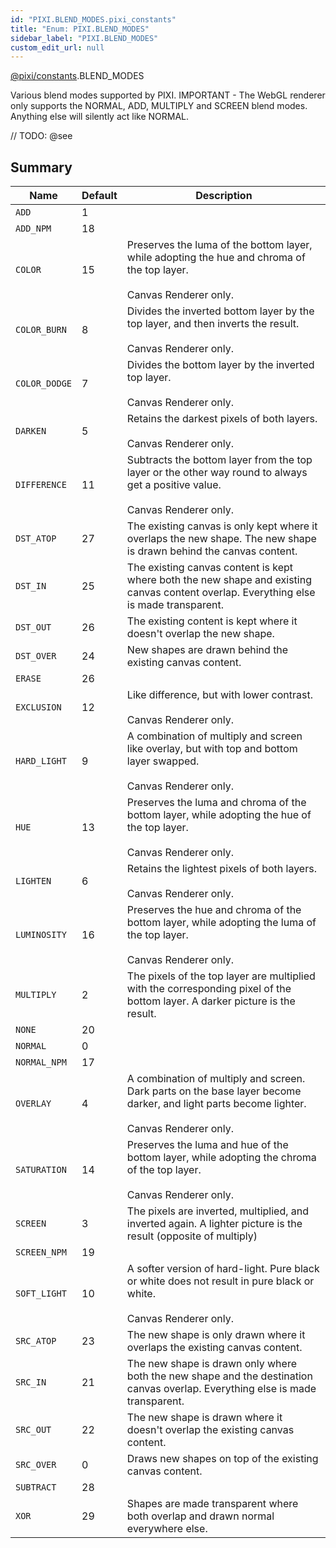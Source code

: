 ```yaml
---
id: "PIXI.BLEND_MODES.pixi_constants"
title: "Enum: PIXI.BLEND_MODES"
sidebar_label: "PIXI.BLEND_MODES"
custom_edit_url: null
---
```


[@pixi/constants](../modules/pixi_constants).BLEND_MODES

Various blend modes supported by PIXI.
IMPORTANT - The WebGL renderer only supports the NORMAL, ADD, MULTIPLY and SCREEN blend modes. Anything else will silently act like NORMAL.



// TODO: @see

        

## Summary
| Name                     | Default | Description                                                                                                                                        |
| ------------------------ | ------- | -------------------------------------------------------------------------------------------------------------------------------------------------- |
| <code>ADD</code>         | 1       |                                                                                                                                                    |
| <code>ADD_NPM</code>     | 18      |                                                                                                                                                    |
| <code>COLOR</code>       | 15      | Preserves the luma of the bottom layer, while adopting the hue and chroma of the top layer.<br /><br />Canvas Renderer only.                       |
| <code>COLOR_BURN</code>  | 8       | Divides the inverted bottom layer by the top layer, and then inverts the result.<br /><br />Canvas Renderer only.                                  |
| <code>COLOR_DODGE</code> | 7       | Divides the bottom layer by the inverted top layer.<br /><br />Canvas Renderer only.                                                               |
| <code>DARKEN</code>      | 5       | Retains the darkest pixels of both layers.<br /><br />Canvas Renderer only.                                                                        |
| <code>DIFFERENCE</code>  | 11      | Subtracts the bottom layer from the top layer or the other way round to always get a positive value.<br /><br />Canvas Renderer only.              |
| <code>DST_ATOP</code>    | 27      | The existing canvas is only kept where it overlaps the new shape. The new shape is drawn behind the canvas content.                                |
| <code>DST_IN</code>      | 25      | The existing canvas content is kept where both the new shape and existing canvas content overlap. Everything else is made transparent.             |
| <code>DST_OUT</code>     | 26      | The existing content is kept where it doesn't overlap the new shape.                                                                               |
| <code>DST_OVER</code>    | 24      | New shapes are drawn behind the existing canvas content.                                                                                           |
| <code>ERASE</code>       | 26      |                                                                                                                                                    |
| <code>EXCLUSION</code>   | 12      | Like difference, but with lower contrast.<br /><br />Canvas Renderer only.                                                                         |
| <code>HARD_LIGHT</code>  | 9       | A combination of multiply and screen like overlay, but with top and bottom layer swapped.<br /><br />Canvas Renderer only.                         |
| <code>HUE</code>         | 13      | Preserves the luma and chroma of the bottom layer, while adopting the hue of the top layer.<br /><br />Canvas Renderer only.                       |
| <code>LIGHTEN</code>     | 6       | Retains the lightest pixels of both layers.<br /><br />Canvas Renderer only.                                                                       |
| <code>LUMINOSITY</code>  | 16      | Preserves the hue and chroma of the bottom layer, while adopting the luma of the top layer.<br /><br />Canvas Renderer only.                       |
| <code>MULTIPLY</code>    | 2       | The pixels of the top layer are multiplied with the corresponding pixel of the bottom layer. A darker picture is the result.                       |
| <code>NONE</code>        | 20      |                                                                                                                                                    |
| <code>NORMAL</code>      | 0       |                                                                                                                                                    |
| <code>NORMAL_NPM</code>  | 17      |                                                                                                                                                    |
| <code>OVERLAY</code>     | 4       | A combination of multiply and screen. Dark parts on the base layer become darker, and light parts become lighter.<br /><br />Canvas Renderer only. |
| <code>SATURATION</code>  | 14      | Preserves the luma and hue of the bottom layer, while adopting the chroma of the top layer.<br /><br />Canvas Renderer only.                       |
| <code>SCREEN</code>      | 3       | The pixels are inverted, multiplied, and inverted again. A lighter picture is the result (opposite of multiply)                                    |
| <code>SCREEN_NPM</code>  | 19      |                                                                                                                                                    |
| <code>SOFT_LIGHT</code>  | 10      | A softer version of hard-light. Pure black or white does not result in pure black or white.<br /><br />Canvas Renderer only.                       |
| <code>SRC_ATOP</code>    | 23      | The new shape is only drawn where it overlaps the existing canvas content.                                                                         |
| <code>SRC_IN</code>      | 21      | The new shape is drawn only where both the new shape and the destination canvas overlap. Everything else is made transparent.                      |
| <code>SRC_OUT</code>     | 22      | The new shape is drawn where it doesn't overlap the existing canvas content.                                                                       |
| <code>SRC_OVER</code>    | 0       | Draws new shapes on top of the existing canvas content.                                                                                            |
| <code>SUBTRACT</code>    | 28      |                                                                                                                                                    |
| <code>XOR</code>         | 29      | Shapes are made transparent where both overlap and drawn normal everywhere else.                                                                   |

    